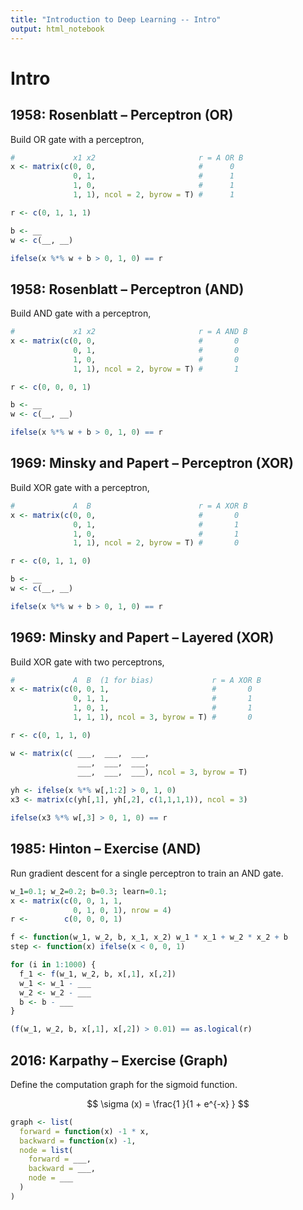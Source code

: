 ```yaml
---
title: "Introduction to Deep Learning -- Intro"
output: html_notebook
---
```


# Intro

## 1958: Rosenblatt -- Perceptron (OR)

Build OR gate with a perceptron,

```r
#             x1 x2                       r = A OR B 
x <- matrix(c(0, 0,                       #      0
              0, 1,                       #      1
              1, 0,                       #      1
              1, 1), ncol = 2, byrow = T) #      1

r <- c(0, 1, 1, 1)

b <- __
w <- c(__, __)

ifelse(x %*% w + b > 0, 1, 0) == r
```

## 1958: Rosenblatt -- Perceptron (AND)

Build AND gate with a perceptron,

```r
#             x1 x2                       r = A AND B 
x <- matrix(c(0, 0,                       #       0
              0, 1,                       #       0
              1, 0,                       #       0
              1, 1), ncol = 2, byrow = T) #       1

r <- c(0, 0, 0, 1)

b <- __
w <- c(__, __)

ifelse(x %*% w + b > 0, 1, 0) == r
```

## 1969: Minsky and Papert -- Perceptron (XOR)

Build XOR gate with a perceptron,

```r
#             A  B                        r = A XOR B 
x <- matrix(c(0, 0,                       #       0
              0, 1,                       #       1
              1, 0,                       #       1
              1, 1), ncol = 2, byrow = T) #       0

r <- c(0, 1, 1, 0)

b <- __
w <- c(__, __)

ifelse(x %*% w + b > 0, 1, 0) == r
```

## 1969: Minsky and Papert -- Layered (XOR)

Build XOR gate with two perceptrons,

```r
#             A  B  (1 for bias)             r = A XOR B 
x <- matrix(c(0, 0, 1,                       #       0
              0, 1, 1,                       #       1
              1, 0, 1,                       #       1
              1, 1, 1), ncol = 3, byrow = T) #       0

r <- c(0, 1, 1, 0)

w <- matrix(c( ___,  ___,  ___,
               ___,  ___,  ___,
               ___,  ___,  ___), ncol = 3, byrow = T)
              
yh <- ifelse(x %*% w[,1:2] > 0, 1, 0)
x3 <- matrix(c(yh[,1], yh[,2], c(1,1,1,1)), ncol = 3)

ifelse(x3 %*% w[,3] > 0, 1, 0) == r
```

## 1985: Hinton -- Exercise (AND)

Run gradient descent for a single perceptron to train an AND gate.

```r
w_1=0.1; w_2=0.2; b=0.3; learn=0.1;
x <- matrix(c(0, 0, 1, 1,
              0, 1, 0, 1), nrow = 4)
r <-        c(0, 0, 0, 1)

f <- function(w_1, w_2, b, x_1, x_2) w_1 * x_1 + w_2 * x_2 + b
step <- function(x) ifelse(x < 0, 0, 1)
```

```r
for (i in 1:1000) {
  f_1 <- f(w_1, w_2, b, x[,1], x[,2])
  w_1 <- w_1 - ___
  w_2 <- w_2 - ___
  b <- b - ___
}

(f(w_1, w_2, b, x[,1], x[,2]) > 0.01) == as.logical(r)
```

## 2016: Karpathy -- Exercise (Graph)

Define the computation graph for the sigmoid function.

$$ \sigma (x) =  \frac{1 }{1 + e^{-x} } $$

```r
graph <- list(
  forward = function(x) -1 * x,
  backward = function(x) -1,
  node = list(
    forward = ___,
    backward = ___,
    node = ___
  )
)
```
